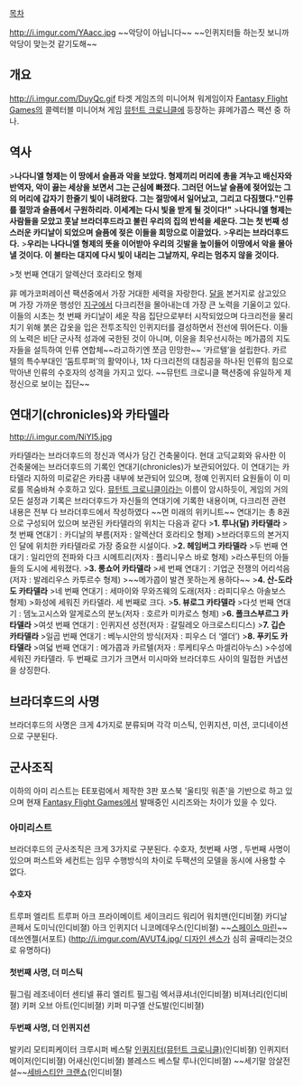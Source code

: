 [[목차]]

http://i.imgur.com/YAacc.jpg
~~악당이 아닙니다~~
~~인퀴지터들 하는짓 보니까 악당이 맞는것 같기도해~~

== 개요 == 
http://i.imgur.com/DuyQc.gif
타겟 게임즈의 미니어쳐 워게임이자 [[Fantasy Flight Games]]의 콜렉터블 미니어쳐 게임 [[뮤턴트 크로니클]]에 등장하는 非메가콥스 팩션 중 하나.

== 역사 ==
>'''나다니엘 형제는 이 땅에서 슬픔과 악을 보았다. 형제끼리 머리에 총을 겨누고 배신자와 반역자, 악이 끓는 세상을 보면서 그는 근심에 빠졌다. 그러던 어느날 슬픔에 젖어있는 그의 머리에 갑자기 한줄기 빛이 내려왔다. 그는 절망에서 일어났고, 그리고 다짐했다."인류를 절망과 슬픔에서 구원하리라. 이세계는 다시 빛을 받게 될 것이다!"'''
>'''나다니엘 형제는 사람들을 모았고 훗날 브라더후드라고 불린 우리의 집의 반석을 세운다. 그는 첫 번째 성스러운 카디날이 되었으며 슬픔에 젖은 이들을 희망으로 이끌었다.'''
>'''우리는 브라더후드다.'''
>'''우리는 나다니엘 형제의 뜻을 이어받아 우리의 깃발을 높이들어 이땅에서 악을 몰아낼 것이다. 이 불타는 대지에 다시 빛이 내리는 그날까지, 우리는 멈추지 않을 것이다.'''

>첫 번째 연대기{{{[악의 도래와 카디날의 부름中]}}} 알렉산더 호라티오 형제


非 메가코퍼레이션 팩션중에서 가장 거대한 세력을 자랑한다. [[달]]을 본거지로 삼고있으며 가장 가까운 행성인 [[지구]]에서 다크리전을 몰아내는데 가장 큰 노력을 기울이고 있다. 이들의 시초는 첫 번째 카디날이 세운 작음 집단으로부터 시작되었으며 다크리전을 물리치기 위해 붉은 갑옷을 입은 전투조직인 인퀴지터를 결성하면서 전선에 뛰어든다. 이들의 노력은 비단 군사적 성과에 국한된 것이 아니며, 이윤을 최우선시하는 메가콥의 지도자들을 설득하여 인류 연합체~~라고하기엔 쪼금 민망한~~ ‘카르텔’을 설립한다. 카르텔의 특수부대인 ‘둠트루퍼’의 활약이나, 1차 다크리전의 대침공을 하나된 인류의 힘으로 막아낸 인류의 수호자의 성격을 가지고 있다.
~~뮤턴트 크로니클 팩션중에 유일하게 제정신으로 보이는 집단~~

== 연대기(chronicles)와 카타델라 ==

http://i.imgur.com/NiYI5.jpg

카타델라는 브라더후드의 정신과 역사가 담긴 건축물이다. 현대 고딕교회와 유사한 이 건축물에는 브라더후드의 기록인 연대기(chronicles)가 보관되어있다. 이 연대기는 카타델라 지하의 미로같은 카타콤 내부에 보관되어 있으며, 정예 인퀴지터 요원들이 이 미로를 목숨바쳐 수호하고 있다.
[[뮤턴트 크로니클]]이라는 이름이 암시하듯이, 게임의 거의 모든 설정과 기록은 브라더후드가 자신들의 연대기에 기록한 내용이며, 다크리전 관련 내용은 전부 다 브라더후드에서 작성하였다
~~먼 미래의 위키니트~~
연대기는 총 8권으로 구성되어 있으며 보관된 카타델라의 위치는 다음과 같다
>'''1. 루나(달) 카타델라'''
>첫 번째 연대기 : 카디날의 부름(저자 : 알렉산더 호라티오 형제)
>브라더후드의 본거지인 달에 위치한 카타델라로 가장 중요한 시설이다.
>'''2. 헤임버그 카타델라'''
>두 번째 연대기 : 일리안의 전파와 다크 시메트리(저자 : 플리니우스 바로 형제)
>라스푸틴의 아들들의 도시에 세워졌다.
>'''3. 롱쇼어 카타델라'''
>세 번째 연대기 : 기업군 전쟁의 어리석음(저자 : 발레리우스 카투르수 형제)
>~~메가콥이 발견 못하는게 용하다~~
>'''4. 산-도라도 카타델라'''
>네 번째 연대기 : 세마이와 무와즈웨의 도래(저자 : 라피디우스 아솔보스 형제)
>화성에 세워진 카타델라. 세 번째로 크다.
>'''5. 뷰로그 카타델라'''
>다섯 번째 연대기 : 뎀노고시스와 알게로스의 분노(저자 : 호르카 미카로스 형제)
>'''6. 폴크스부르그 카타델라'''
>여섯 번째 연대기 : 인퀴지션 성전(저자 : 갈릴레오 아크로스티디스)
>'''7. 깁슨 카타델라'''
>일곱 번째 연대기 : 베누시안의 방식(저자 : 피우스 더 ‘엘더’)
>'''8. 푸키도 카타델라'''
>여덟 번째 연대기 : 메가콥과 카르텔(저자 : 루케티우스 마셀리아누스)
>수성에 세워진 카타델라. 두 번째로 크기가 크면서 미시마와 브라더후드 사이의 밀접한 커냅션을 상징한다.

== 브라더후드의 사명 ==
브라더후드의 사명은 크게 4가지로 분류되며 각각 미스틱, 인퀴지션, 미션, 코디네이션으로 구분된다.

== 군사조직 ==
이하의 아미 리스트는 EE포럼에서 제작한 3판 포스북 '울티밋 워존'을 기반으로 하고 있으며 현재 [[Fantasy Flight Games]]에서 발매중인 시리즈와는 차이가 있을 수 있다.

=== 아미리스트 ===
브라더후드의 군사조직은 크게 3가지로 구분된다. 수호자, 첫번째 사명 , 두번째 사명이 있으며 퍼스트와 세컨트는 임무 수행방식의 차이로 두팩션의 모델을 동시에 사용할 수 없다.

==== 수호자 ====
트루퍼
엘리트 트루퍼
아크 프라이메이트
세이크리드 워리어
워치맨(인디비졀)
카디날 콘페서 도미닉(인디비졀)
아크 인퀴지더 니코메데우스(인디비졀)
~~[[스페이스 마린]]~~데쓰엔젤(서포트)
([[http://i.imgur.com/AVUT4.jpg/ 디자인 센스]]가 심히 골때리는것으로 유명하다)

==== 첫번째 사명, 더 미스틱 ====
필그림
레조네이터
센티넬
퓨리 엘리트
필그림 엑서큐셔너(인디비졀)
비져너리(인디비졀)
키퍼 오브 아트(인디비졀)
키퍼 미구엘 산도발(인디비졀)

==== 두번째 사명, 더 인퀴지션 ====
발키리
모티피케이터
크루시퍼
베스탈
[[인퀴지터(뮤턴트 크로니클)]](인디비졀)
인퀴지터 메이저(인디비졀)
어새신(인디비졀)
블레스드 베스탈 루나(인디비졀)
~~세기말 암살전설~~[[세바스티안 크랜쇼]](인디비졀)
